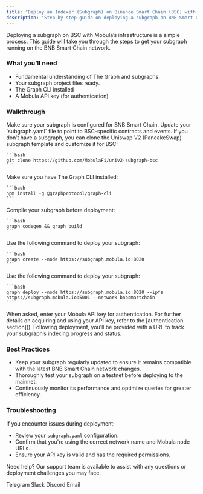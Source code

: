 ```yaml
---
title: "Deploy an Indexer (Subgraph) on Binance Smart Chain (BSC) with The Graph"
description: "Step-by-step guide on deploying a subgraph on BNB Smart Chain using using The Graph for optimized blockchain data indexing."
---
```


Deploying a subgraph on BSC with Mobula’s infrastructure is a simple process. This guide will take you through the steps to get your subgraph running on the BNB Smart Chain network.

### What you’ll need

- Fundamental understanding of The Graph and subgraphs.
- Your subgraph project files ready.
- The Graph CLI installed
- A Mobula API key (for authentication)

### Walkthrough

<Steps>
  <Step title="Prepare Your Subgraph">
    Make sure your subgraph is configured for BNB Smart Chain. Update your `subgraph.yaml` file to point to BSC-specific contracts and events. If you don’t have a subgraph, you can clone the Uniswap V2 (PancakeSwap) subgraph template and customize it for BSC:

    ```bash
    git clone https://github.com/MobulaFi/univ2-subgraph-bsc
    ```
  </Step>

  <Step title="Install Dependencies">
    Make sure you have The Graph CLI installed:

    ```bash
    npm install -g @graphprotocol/graph-cli
    ```
  </Step>

  <Step title="Build Your Subgraph">
    Compile your subgraph before deployment:

    ```bash
    graph codegen && graph build
    ```
  </Step>

  <Step title="Create the Subgraph">
    Use the following command to deploy your subgraph:

    ```bash
    graph create --node https://subgraph.mobula.io:8020
    ```
  </Step>

  <Step title="Deploy to Mobula's BNB Smart Chain Node">
    Use the following command to deploy your subgraph:

    ```bash
    graph deploy --node https://subgraph.mobula.io:8020 --ipfs https://subgraph.mobula.io:5001 --network bnbsmartchain
    ```
  </Step>

  <Step title="Authenticate">
    When asked, enter your Mobula API key for authentication. For further details on acquiring and using your API key, refer to the [authentication section](<https://docs.mobula.io/indexing-stream/authentification>).
  </Step>

  <Step title="Monitor Deployment">
    Following deployment, you’ll be provided with a URL to track your subgraph’s indexing progress and status.
  </Step>
</Steps>

### Best Practices

- Keep your subgraph regularly updated to ensure it remains compatible with the latest BNB Smart Chain network changes.
- Thoroughly test your subgraph on a testnet before deploying to the mainnet.
- Continuously monitor its performance and optimize queries for greater efficiency.

### Troubleshooting

If you encounter issues during deployment:

- Review your `subgraph.yaml` configuration.
- Confirm that you're using the correct network name and Mobula node URLs.
- Ensure your API key is valid and has the required permissions.

Need help? Our support team is available to assist with any questions or deployment challenges you may face.

<CardGroup>
  <Card title="Support" icon="Telegram" href="<https://t.me/MobulaConnectBot>">Telegram</Card>
  <Card title="Support" icon="Slack" href="<https://join.slack.com/t/mobulaapi/shared_invite/zt-29zrrpjnl-I0tyD73sy7zKy8q~KLL3Ug>">Slack</Card>
  <Card title="Support" icon="Discord" href="<https://discord.gg/JVT7xKm3AD>">Discord</Card>
  <Card title="Email Support" icon="envelope" href="mailto:contact@mobulalabs.org">Email</Card>
</CardGroup>
